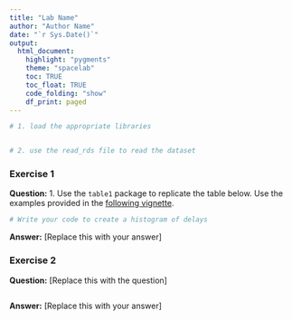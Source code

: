 ```yaml
---
title: "Lab Name"
author: "Author Name"
date: "`r Sys.Date()`"
output: 
  html_document:
    highlight: "pygments"
    theme: "spacelab"
    toc: TRUE
    toc_float: TRUE
    code_folding: "show"
    df_print: paged
---
```


```r
# 1. load the appropriate libraries


# 2. use the read_rds file to read the dataset


```

### Exercise 1

**Question:**  1. Use the `table1` package to replicate the table below. Use the examples provided in the [following vignette](https://cran.r-project.org/web/packages/table1/vignettes/table1-examples.html).

```r
# Write your code to create a histogram of delays

```

**Answer:** [Replace this with your answer]



### Exercise 2

**Question:**  [Replace this with the question]

```r

```


**Answer:** [Replace this with your answer]





